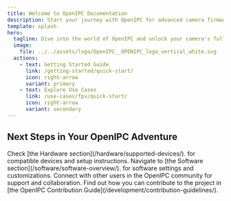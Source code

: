 ```yaml
---
title: Welcome to OpenIPC Documentation
description: Start your journey with OpenIPC for advanced camera firmware solutions.
template: splash
hero:
  tagline: Dive into the world of OpenIPC and unlock your camera's full potential!
  image:
    file: ../../assets/logo/OpenIPC__OPENIPC_logo_vertical_white.svg
  actions:
    - text: Getting Started Guide
      link: /getting-started/quick-start/
      icon: right-arrow
      variant: primary
    - text: Explore Use Cases
      link: /use-cases/fpv/quick-start/
      icon: right-arrow
      variant: secondary
---
```



## Next Steps in Your OpenIPC Adventure

<CardGrid stagger>
  <Card title="Explore Hardware Compatibility" icon="camera">
    Check [the Hardware section](/hardware/supported-devices/). for compatible
    devices and setup instructions.
  </Card>
  <Card title="Configure Your Camera" icon="gear">
    Navigate to [the Software section](/software/software-overview/). for
    software settings and customizations.
  </Card>
  <Card title="Join the Community" icon="group">
    Connect with other users in the OpenIPC community for support and
    collaboration.
  </Card>
  <Card title="Contribute to OpenIPC" icon="heart">
    Find out how you can contribute to the project in [the OpenIPC Contribution
    Guide](/development/contribution-guidelines/).
  </Card>
</CardGrid>
